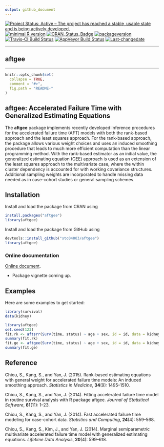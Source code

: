 ```yaml
---
output: github_document
---
```

 
[![Project Status: Active – The project has reached a stable, usable state and is being actively developed.](http://www.repostatus.org/badges/latest/active.svg)](http://www.repostatus.org/#active)
[![minimal R version](https://img.shields.io/badge/R%3E%3D-3.4.0-6666ff.svg)](https://cran.r-project.org/)
[![CRAN_Status_Badge](http://www.r-pkg.org/badges/version/aftgee)](https://cran.r-project.org/package=aftgee)
[![packageversion](https://img.shields.io/badge/Package%20version-1.1.4-orange.svg?style=flat-square)](commits/master)
[![Travis-CI Build Status](https://travis-ci.org/stc04003/aftgee.svg?branch=master)](https://travis-ci.org/stc04003/aftgee)
[![AppVeyor Build Status](https://ci.appveyor.com/api/projects/status/github/stc04003/aftgee?branch=master&svg=true)](https://ci.appveyor.com/project/stc04003/aftgee)
[![Last-changedate](https://img.shields.io/badge/last%20change-`r gsub('-', '--', Sys.Date())`-yellowgreen.svg)](/commits/master)

---

## **aftgee**

----

```r
knitr::opts_chunk$set(
  collapse = TRUE,
  comment = "#>",
  fig.path = "README-"
)
```
## aftgee: Accelerated Failure Time with Generalized Estimating Equations

The __aftgee__ package implements recently developed inference procedures for the accelerated failure time
(AFT) models with both the rank-based approach and the least squares approach.
For the rank-based approach, the package allows various weight choices and uses an induced smoothing procedure
that leads to much more efficient computation than the linear programming method.
With the rank-based estimator as an initial value, the generalized estimating equation (GEE) approach is used as
an extension of the least squares approach to the multivariate case, where the within cluster dependency is
accounted for with working covariance structures.
Additional sampling weights are incorporated to handle missing data
needed as in case-cohort studies or general sampling schemes.

## Installation

Install and load the package from CRAN using 

```r
install.packages("aftgee")
library(aftgee)
```
 
Install and load the package from GitHub using 
```r
devtools::install_github("stc04003/aftgee")
library(aftgee)
```

### Online documentation 
[Online document](https://www.sychiou.com/aftgee/index.html). 

* Package vignette coming up.

## Examples
Here are some examples to get started:
```r
library(survival)
data(kidney)

library(aftgee)
set.seed(123)
fit.rk <- aftsrr(Surv(time, status) ~ age + sex, id = id, data = kidney, se = c("ISMB", "ZLMB"))
summary(fit.rk)
fit.ge <- aftgee(Surv(time, status) ~ age + sex, id = id, data = kidney)
summary(fit.ge)
```

## Reference 

Chiou, S., Kang, S., and Yan, J. (2015). Rank-based estimating equations with general weight for accelerated failure time models: An induced smoothing approach. 
*Statistics in Medicine*, **34**(9): 1495--1510.

Chiou, S., Kang, S., and Yan, J. (2014).  Fitting accelerated failure time model in routine survival analysis with R package aftgee. 
*Journal of Statistical Software*, **61**(11): 1--23. 

Chiou, S., Kang, S., and Yan, J. (2014). Fast accelerated failure time modeling for case-cohort data. 
*Statistics and Computing*, **24**(4): 559--568.

Chiou, S., Kang, S., Kim, J., and Yan, J. (2014). Marginal semiparametric multivariate accelerated failure time model with generalized estimating equations. 
*Lifetime Data Analysis*, **20**(4): 599--618.
